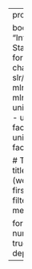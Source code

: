---
project:
  type: book

book:
  title: "Introduction to Statistical Methods for Research"
  chapters:
    - unit2-slr/slr.qmd
    - unit3-mlr/mlr.qmd
    - unit3-mlr/residuals.qmd
    - unit4-lr/logistic.qmd
    - unit5-factor/crbd.qmd
    - unit6-factorial/factorial.qmd

# Turn off chapter title blocks globally (we’ll replace with the first # heading)
filters:
  - strip-meta.lua

format:
  html:
    number-sections: true
    toc: true
    toc-depth: 2
---